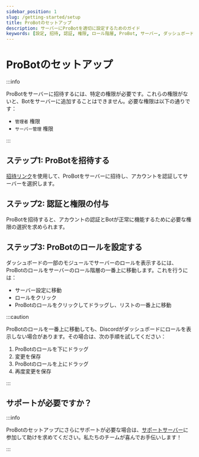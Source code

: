 ```yaml
---
sidebar_position: 1
slug: /getting-started/setup
title: ProBotのセットアップ
description: サーバーにProBotを適切に設定するためのガイド
keywords: [設定, 招待, 認証, 権限, ロール階層, ProBot, サーバー, ダッシュボード, サポート, Bot, Discord]
---
```


# ProBotのセットアップ

:::info

ProBotをサーバーに招待するには、特定の権限が必要です。これらの権限がないと、Botをサーバーに追加することはできません。必要な権限は以下の通りです：

- `管理者` 権限
- `サーバー管理` 権限

:::

## ステップ1: ProBotを招待する

[招待リンク](https://probot.io/invite)を使用して、ProBotをサーバーに招待し、アカウントを認証してサーバーを選択します。

## ステップ2: 認証と権限の付与

ProBotを招待すると、アカウントの認証とBotが正常に機能するために必要な権限の選択を求められます。

## ステップ3: ProBotのロールを設定する

ダッシュボードの一部のモジュールでサーバーのロールを表示するには、ProBotのロールをサーバーのロール階層の一番上に移動します。これを行うには：
- サーバー設定に移動
- ロールをクリック
- ProBotのロールをクリックしてドラッグし、リストの一番上に移動

:::caution

ProBotのロールを一番上に移動しても、Discordがダッシュボードにロールを表示しない場合があります。その場合は、次の手順を試してください：
1. ProBotのロールを下にドラッグ
2. 変更を保存
3. ProBotのロールを上にドラッグ
4. 再度変更を保存

:::

## サポートが必要ですか？

:::info

ProBotのセットアップにさらにサポートが必要な場合は、[サポートサーバー](https://discord.gg/probot)に参加して助けを求めてください。私たちのチームが喜んでお手伝いします！

:::
